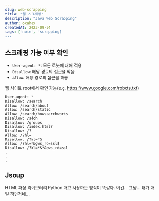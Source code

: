 ```yaml
---
slug: web-scrapping
title: "웹 스크래핑"
description: "Java Web Scrapping"
author: oxahex
createdAt: 2023-09-24
tags: ["note", "scrapping]
---
```


## 스크래핑 가능 여부 확인

- `User-agent: *`: 모든 로봇에 대해 적용
- `Disallow`: 해당 경로의 접근을 막음
- `Allow`: 해당 경로의 접근을 허용

웹 사이트 root에서 확인 가능(e.g. https://www.google.com/robots.txt)

```text
User-agent: *
Disallow: /search
Allow: /search/about
Allow: /search/static
Allow: /search/howsearchworks
Disallow: /sdch
Disallow: /groups
Disallow: /index.html?
Disallow: /?
Allow: /?hl=
Disallow: /?hl=*&
Allow: /?hl=*&gws_rd=ssl$
Disallow: /?hl=*&*&gws_rd=ssl
.
.
.
```

## Jsoup
HTML 파싱 라이브러리
Python 하고 사용하는 방식이 똑같다. 이건... 그냥... 내가 매일 하던거네...
